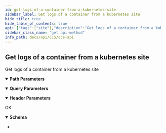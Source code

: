 ```yaml
---
id: get-logs-of-a-container-from-a-kubernetes-site
sidebar_label: Get logs of a container from a kubernetes site
hide_title: true
hide_table_of_contents: true
api: {"tags":["site"],"description":"Get logs of a container from a kubernetes site","parameters":[{"name":"site_id","in":"path","description":"Site ID","required":true,"schema":{"type":"integer"}},{"name":"pod_name","in":"query","description":"Pod name","required":true,"schema":{"type":"string"}},{"name":"container_name","in":"query","description":"Container name","required":true,"schema":{"type":"string"}},{"name":"x-api-host","in":"header","description":"認證必要參數","required":true,"schema":{"type":"string","default":"k8s-taichung-default"},"examples":{"production":{"summary":"production","value":"k8s-taichung-default"},"staging":{"summary":"staging","value":"k8s-taichung-default"}}}],"responses":{"200":{"description":"OK","content":{"application/json":{"schema":{"type":"array","items":{"type":"string","example":"Aug 14 06:51:45 localhost dhclient: DHCPACK of 192.168.111.42 from 192.168.111.4"}}}}}},"method":"get","path":"/sites/{site_id}/container/logs/","servers":[{"description":"production url","url":"https://apigateway.twcc.ai/api/v3/k8s-taichung-default/"},{"description":"staging url","url":"https://apigateway.twcc.tw/api/v3/k8s-taichung-default/"}],"security":[{"ApiKeyAuth":[]}],"securitySchemes":{"ApiKeyAuth":{"type":"apiKey","in":"header","name":"x-api-key"}},"info":{"version":"1.3.0","title":"CCS API"},"postman":{"name":"Get logs of a container from a kubernetes site","description":{"content":"Get logs of a container from a kubernetes site","type":"text/plain"},"url":{"path":["sites",":site_id","container","logs",""],"host":["{{baseUrl}}"],"query":[{"disabled":false,"description":{"content":"(Required) Pod name","type":"text/plain"},"key":"pod_name","value":""},{"disabled":false,"description":{"content":"(Required) Container name","type":"text/plain"},"key":"container_name","value":""}],"variable":[{"disabled":false,"description":{"content":"(Required) Site ID","type":"text/plain"},"type":"any","value":"","key":"site_id"}]},"header":[{"disabled":false,"description":{"content":"(Required) 認證必要參數","type":"text/plain"},"key":"x-api-host","value":""},{"key":"Accept","value":"application/json"}],"method":"GET"}}
sidebar_class_name: "get api-method"
info_path: docs/api/CCS/ccs-api
---
```



## Get logs of a container from a kubernetes site



Get logs of a container from a kubernetes site

<details style={{"marginBottom":"1rem"}} data-collapsed={false} open={true}><summary style={{}}><strong>Path Parameters</strong></summary><div><ul><ParamsItem className={"paramsItem"} param={{"name":"site_id","in":"path","description":"Site ID","required":true,"schema":{"type":"integer"}}}></ParamsItem></ul></div></details><details style={{"marginBottom":"1rem"}} data-collapsed={false} open={true}><summary style={{}}><strong>Query Parameters</strong></summary><div><ul><ParamsItem className={"paramsItem"} param={{"name":"pod_name","in":"query","description":"Pod name","required":true,"schema":{"type":"string"}}}></ParamsItem><ParamsItem className={"paramsItem"} param={{"name":"container_name","in":"query","description":"Container name","required":true,"schema":{"type":"string"}}}></ParamsItem></ul></div></details><details style={{"marginBottom":"1rem"}} data-collapsed={false} open={true}><summary style={{}}><strong>Header Parameters</strong></summary><div><ul><ParamsItem className={"paramsItem"} param={{"name":"x-api-host","in":"header","description":"認證必要參數","required":true,"schema":{"type":"string","default":"k8s-taichung-default"},"examples":{"production":{"summary":"production","value":"k8s-taichung-default"},"staging":{"summary":"staging","value":"k8s-taichung-default"}}}}></ParamsItem></ul></div></details><div><ApiTabs><TabItem label={"200"} value={"200"}><div>

OK

</div><div><details style={{}} data-collapsed={false} open={true}><summary style={{"textAlign":"left"}}><strong>Schema</strong></summary><div style={{"textAlign":"left","marginLeft":"1rem"}}></div><ul style={{"marginLeft":"1rem"}}><li><div></div></li></ul></details></div></TabItem></ApiTabs></div>
      
